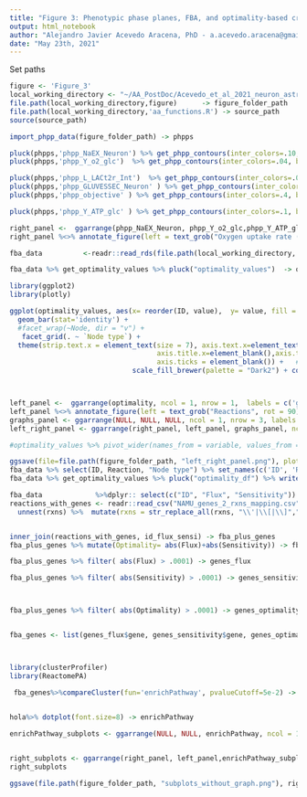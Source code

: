 ```yaml
---
title: "Figure 3: Phenotypic phase planes, FBA, and optimality-based criteria. A-G subplots"
output: html_notebook
author: "Alejandro Javier Acevedo Aracena, PhD - a.acevedo.aracena@gmail.com"
date: "May 23th, 2021"
---
```

Set paths
```r
figure <- 'Figure_3'
local_working_directory <- "~/AA_PostDoc/Acevedo_et_al_2021_neuron_astrocyte_metabolism"
file.path(local_working_directory,figure)      -> figure_folder_path
file.path(local_working_directory,'aa_functions.R') -> source_path
source(source_path)
```


```r

import_phpp_data(figure_folder_path) -> phpps

pluck(phpps,'phpp_NaEX_Neuron') %>% get_phpp_contours(inter_colors=.10, breaks_lines=c(346.771), label_placement_fraction=.3, nudge_y=2.2 )  +guides(fill = guide_colorbar(title ="NaEX"))         ->phpp_NaEX_Neuron
pluck(phpps,'phpp_Y_o2_glc')  %>% get_phpp_contours(inter_colors=.04, breaks_lines=c(6.0), label_placement_fraction= 0.3 , nudge_y=2.2 ) +guides(fill = guide_colorbar(title = expression(Y['O'['2']*'/Glc']*'') ))             ->phpp_Y_o2_glc

pluck(phpps,'phpp_L_LACt2r_Int')  %>% get_phpp_contours(inter_colors=.05, breaks_lines=c(7.037), label_placement_fraction= 0.3 , nudge_y=2.9 )+guides(fill = guide_colorbar(title ="Lact"))        ->phpp_L_LACt2r_Int
pluck(phpps,'phpp_GLUVESSEC_Neuron' ) %>% get_phpp_contours(inter_colors=.05, breaks_lines=c(4.222), label_placement_fraction= 0.3 , nudge_y=2.9 )+guides(fill = guide_colorbar(title ="GluVE"))    ->phpp_GLUVESSEC_Neuron
pluck(phpps,'phpp_objective' ) %>% get_phpp_contours(inter_colors=.4, breaks_lines=c(139.731), label_placement_fraction= 0.2 , nudge_y=2.9 )+guides(fill = guide_colorbar(title ="Obj"))       ->phpp_objective

pluck(phpps,'phpp_Y_ATP_glc' ) %>% get_phpp_contours(inter_colors=.1, breaks_lines=c(28.696), label_placement_fraction= 0.6 , nudge_y=-3 ) +guides(fill = guide_colorbar(title = expression('Y'['ATP/Glc']*'')  )) +   scale_y_continuous(expand = c(0,-3)) ->phpp_Y_ATP_glc

right_panel <-  ggarrange(phpp_NaEX_Neuron, phpp_Y_o2_glc,phpp_Y_ATP_glc, phpp_L_LACt2r_Int, phpp_GLUVESSEC_Neuron, phpp_objective, ncol = 1,  labels = c('a','b','c','d','e','f') )
right_panel %<>% annotate_figure(left = text_grob("Oxygen uptake rate (\U003BCM/s)", rot = 90), bottom = text_grob("Glucose uptake rate(\U003BCM/s)", rot = 0))
```


```r
fba_data          <-readr::read_rds(file.path(local_working_directory,'Data/all_data.rds')) %>% get_fba_data

fba_data %>% get_optimality_values %>% pluck("optimality_values")  -> optimality_values

library(ggplot2)
library(plotly)

ggplot(optimality_values, aes(x= reorder(ID, value),  y= value, fill = variable)) + 
  geom_bar(stat='identity') + 
  #facet_wrap(~Node, dir = "v") + 
   facet_grid(. ~ `Node type`) +
  theme(strip.text.x = element_text(size = 7), axis.text.x=element_text(angle=90,hjust=1,vjust=0.5,size=5),legend.title = element_blank(),
                                    axis.title.x=element_blank(),axis.title.y=element_blank(),legend.position="top",axis.text.y=element_text(angle=0,hjust=1,vjust=.1,size=3.7),
                                    axis.ticks = element_blank()) +   # Centre plot title
                              scale_fill_brewer(palette = "Dark2") + coord_flip()  -> optimality #



left_panel <-  ggarrange(optimality, ncol = 1, nrow = 1,  labels = c('g') )
left_panel %<>% annotate_figure(left = text_grob("Reactions", rot = 90), bottom = text_grob("Optimality", rot = 0))
graphs_panel <- ggarrange(NULL, NULL, NULL, ncol = 1, nrow = 3, labels = c("h","i","j") )
left_right_panel <- ggarrange(right_panel, left_panel, graphs_panel, ncol = 3,  widths= c(.4,.6,1))
```
```r
#optimality_values %>% pivot_wider(names_from = variable, values_from = value) %>% mutate(optimality = Sensitivity+Flux) -> fba_optimality_scores
```

```r
ggsave(file=file.path(figure_folder_path, "left_right_panel.png"), plot=left_right_panel, width=10, height=13, dpi = 470)
fba_data %>% select(ID, Reaction, "Node type") %>% set_names(c('ID', 'Reaction', "Node"))  %>% write_csv(file.path(figure_folder_path, "node_attributes.csv"))
fba_data %>% get_optimality_values %>% pluck("optimality_df") %>% write_csv(file.path(figure_folder_path, "optimality_values.csv"))
```




```r

fba_data             %>%dplyr:: select(c("ID", "Flux", "Sensitivity")) -> id_flux_sensi
reactions_with_genes <- readr::read_csv("NAMU_genes_2_rxns_mapping.csv") %>%  mutate(rxns = str_split(rxns, ",") )  %>% 
  unnest(rxns) %>%  mutate(rxns = str_replace_all(rxns, "\\'|\\[|\\]",""))%>%set_names(c("gene", "ID")) 


inner_join(reactions_with_genes, id_flux_sensi) -> fba_plus_genes
fba_plus_genes %>% mutate(Optimality= abs(Flux)+abs(Sensitivity)) -> fba_plus_genes

fba_plus_genes %>% filter( abs(Flux) > .0001) -> genes_flux

fba_plus_genes %>% filter( abs(Sensitivity) > .0001) -> genes_sensitivity



fba_plus_genes %>% filter( abs(Optimality) > .0001) -> genes_optimality


fba_genes <- list(genes_flux$gene, genes_sensitivity$gene, genes_optimality$gene) %>% purrr::set_names(c('Flux', 'Sensitivity', "AO"))



library(clusterProfiler)
library(ReactomePA)

 fba_genes%>%compareCluster(fun='enrichPathway', pvalueCutoff=5e-2) -> hola

 
hola%>% dotplot(font.size=8) -> enrichPathway
```




```r
enrichPathway_subplots <- ggarrange(NULL, NULL, enrichPathway, ncol = 1, nrow = 3, heights = c(1,1,.7), labels = c("h","i","j"))


right_subplots <- ggarrange(right_panel, left_panel,enrichPathway_subplots, ncol = 3, nrow = 1, widths = c(.41,.69,1.35))
right_subplots
```




```r


ggsave(file.path(figure_folder_path, "subplots_without_graph.png"), right_subplots, height=13, width=12.5, bg = "white" , dpi = 500)
```














